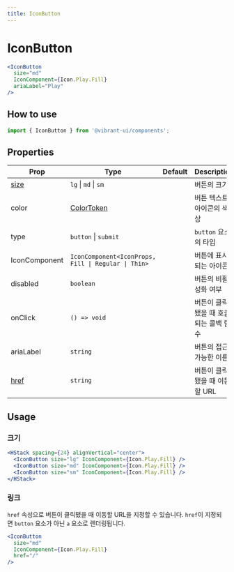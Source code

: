 ```yaml
---
title: IconButton
---
```


# IconButton

```jsx live
<IconButton
  size="md"
  IconComponent={Icon.Play.Fill}
  ariaLabel="Play"
/>
```

## How to use

```jsx
import { IconButton } from '@vibrant-ui/components';
```

## Properties

| Prop          | Type                                                | Default | Description                           |
| ------------- | --------------------------------------------------- | ------- | ------------------------------------- |
| [size](#크기) | `lg` \| `md` \| `sm`                                |         | 버튼의 크기                           |
| color         | [ColorToken](/docs/theme/colors/color-token)        |         | 버튼 텍스트, 아이콘의 색상            |
| type          | `button` \| `submit `                               |         | `button` 요소의 타입                  |
| IconComponent | `IconComponent<IconProps, Fill \| Regular \| Thin>` |         | 버튼에 표시되는 아이콘                |
| disabled      | `boolean`                                           |         | 버튼의 비활성화 여부                  |
| onClick       | `() => void`                                        |         | 버튼이 클릭됐을 때 호출되는 콜백 함수 |
| ariaLabel     | `string`                                            |         | 버튼의 접근 가능한 이름               |
| [href](#링크) | `string`                                            |         | 버튼이 클릭됐을 때 이동할 URL         |

## Usage

### 크기

```jsx live
<HStack spacing={24} alignVertical="center">
  <IconButton size="lg" IconComponent={Icon.Play.Fill} />
  <IconButton size="md" IconComponent={Icon.Play.Fill} />
  <IconButton size="sm" IconComponent={Icon.Play.Fill} />
</HStack>
```

### 링크

`href` 속성으로 버튼이 클릭됐을 때 이동할 URL을 지정할 수 있습니다. `href`이 지정되면 `button` 요소가 아닌 `a` 요소로 렌더링됩니다.

```jsx live
<IconButton
  size="md"
  IconComponent={Icon.Play.Fill}
  href="/"
/>
```
